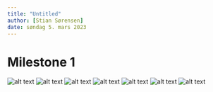 ```yaml
---
title: "Untitled"
author: [Stian Sørensen]
date: søndag 5. mars 2023
---
```


# Milestone 1

![alt text](public\m1\Milepl_1_presentasjon-1.png)
![alt text](public\m1\Milepl_1_presentasjon-2.png)
![alt text](public\m1\Milepl_1_presentasjon-3.png)
![alt text](public\m1\Milepl_1_presentasjon-4.png)
![alt text](public\m1\Milepl_1_presentasjon-5.png)
![alt text](public\m1\Milepl_1_presentasjon-6.png)
![alt text](public\m1\Milepl_1_presentasjon-7.png)

